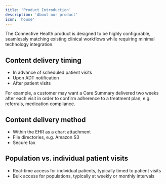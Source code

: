 ```yaml
---
title: 'Product Introduction'
description: 'About our product'
icon: 'house'
---
```


The Connective Health product is designed to be highly configurable, seamlessly matching existing clinical workflows while requiring minimal technology integration.

## Content delivery timing

* In advance of scheduled patient visits
* Upon ADT notification
* After patient visits

For example, a customer may want a Care Summary delivered two weeks after each visit in order to confirm adherence to a treatment plan, e.g. referrals, medication compliance.

## Content delivery method

* Within the EHR as a chart attachment
* File directories, e.g. Amazon S3
* Secure fax

## Population vs. individual patient visits

* Real-time access for individual patients, typically timed to patient visits
* Bulk access for populations, typically at weekly or monthly intervals
